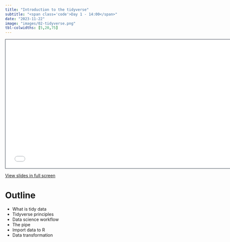 ```yaml
---
title: "Introduction to the tidyverse"
subtitle: "<span class='code'>Day 1 - 14:00</span>"
date: "2023-11-22"
image: "images/02-tidyverse.png"
tbl-colwidths: [5,20,75]
---
```


```{=html}
<iframe class="slide-deck" src="../materials/00-placeholder.html" height="420" width="747" style="border: 1px solid #2e3846;"></iframe>
```

<a href='../materials/00-placeholder.html' target="_blank">View slides in full screen</a>

  
# Outline

-	What is tidy data
-	Tidyverse principles
-	Data science workflow
-	The pipe
-	Import data to R
-	Data transformation
